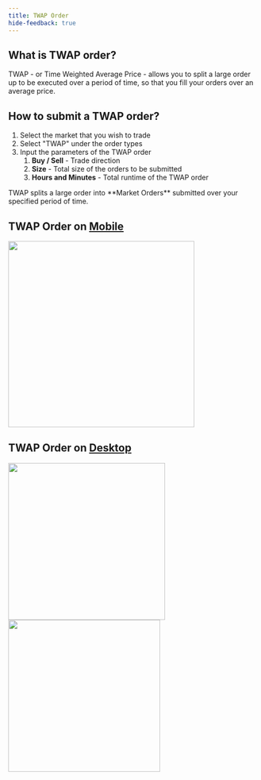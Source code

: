 ```yaml
---
title: TWAP Order
hide-feedback: true
---
```

## What is TWAP order?

TWAP - or Time Weighted Average Price - allows you to split a large order up to be executed over a period of time, so that you fill your orders over an average price.

## How to submit a TWAP order?

1. Select the market that you wish to trade
2. Select "TWAP" under the order types
3. Input the parameters of the TWAP order
   1. **Buy / Sell** - Trade direction
   2. **Size** - Total size of the orders to be submitted
   3. **Hours and Minutes** - Total runtime of the TWAP order

<Info>
TWAP splits a large order into **Market Orders** submitted over your specified period of time.
</Info>

## TWAP Order on [Mobile](../../../getting-started/install-mobile-desktop-app/mobile-app)
<Frame caption="Mobile version: Under 'Pro' dropdown, select 'TWAP' and enter the parameters">
<img src="../../../../assets/IMG_4860.PNG" alt="" width="375"/>
</Frame>

## TWAP Order on [Desktop](../../../getting-started/install-mobile-desktop-app/desktop-app)

<div>

<Frame caption="Select 'TWAP' from the 'Pro' dropdown">
<img src="../../../../assets/Screenshot 2024-08-22 at 11.36.15 AM.png" alt="" width="316"/>
</Frame>

<Frame caption="Enter the TWAP Order Parameters">
<img src="../../../../assets/Screenshot 2024-08-22 at 11.39.45 AM.png" alt="" width="306"/>
</Frame>
</div>

<Frame caption="TWAP order submitted will show up on the TWAP tab if successful">
<img src="../../../../assets/Screenshot 2024-08-22 at 11.40.40 AM.png" alt=""/>
</Frame>
